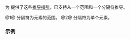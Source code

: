 {{title|{{tt|std::ranges::split_view}} 的推导指引}}
{{cpp/ranges/split_view/navbar}}

{{dcl begin}}
{{dcl | num=1 | since=c++20 |1=
template&lt; class R, class P &gt;
split_view( R&amp;&amp;, P&amp;&amp; )
    -&gt; split_view&lt;views::all_t&lt;R&gt;, views::all_t&lt;P&gt;&gt;;
}}
{{dcl | num=2 | since=c++20 |1=
template&lt; ranges::input_range R &gt;
split_view( R&amp;&amp;, ranges::range_value_t&lt;R&gt; )
    -&gt; split_view&lt;views::all_t&lt;R&gt;, ranges::single_view&lt;ranges::range_value_t&lt;R&gt;&gt;&gt;;
}}
{{dcl end}}

为 {{lc|split_view}} 提供了这些[[cpp/language/class template argument deduction|推导指引]]，已支持从一个范围和一个分隔符推导。

@1@ 分隔符为元素的范围。
@2@ 分隔符为单个元素。

===示例===
{{example
| code=
#include &lt;ranges&gt;
#include &lt;string_view&gt;
#include &lt;type_traits&gt;
using std::operator""sv;

int main() {
    std::ranges::split_view w1{"a::b::c"sv, "::"sv};
    static_assert(std::is_same_v&lt;
        decltype(w1),
        std::ranges::split_view&lt;std::string_view, std::string_view&gt;&gt;);

    std::ranges::split_view w2{"x,y,z"sv, ','};
    static_assert(std::is_same_v&lt;
        decltype(w2),
        std::ranges::split_view&lt;std::string_view, std::ranges::single_view&lt;char&gt;&gt;&gt;);
}
}}

{{langlinks|en|es|ja|ru}}